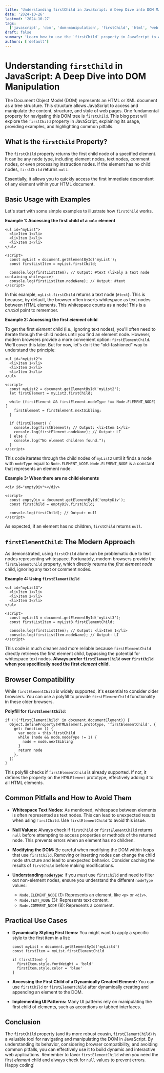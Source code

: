```yaml
---
title: 'Understanding firstChild in JavaScript: A Deep Dive into DOM Manipulation'
date: '2024-10-26'
lastmod: '2024-10-27'
tags:
  ['javascript', 'dom', 'dom-manipulation', 'firstChild', 'html', 'web-development', 'front-end']
draft: false
summary: 'Learn how to use the `firstChild` property in JavaScript to access and manipulate the first child node of any HTML element. This comprehensive guide covers usage, examples, potential pitfalls, and best practices for efficient DOM manipulation.'
authors: ['default']
---
```


# Understanding `firstChild` in JavaScript: A Deep Dive into DOM Manipulation

The Document Object Model (DOM) represents an HTML or XML document as a tree structure. This structure allows JavaScript to access and manipulate the content, structure, and style of web pages. One fundamental property for navigating this DOM tree is `firstChild`. This blog post will explore the `firstChild` property in JavaScript, explaining its usage, providing examples, and highlighting common pitfalls.

## What is the `firstChild` Property?

The `firstChild` property returns the first child node of a specified element. It can be any node type, including element nodes, text nodes, comment nodes, or even processing instruction nodes. If the element has no child nodes, `firstChild` returns `null`.

Essentially, it allows you to quickly access the first immediate descendant of any element within your HTML document.

## Basic Usage with Examples

Let's start with some simple examples to illustrate how `firstChild` works.

**Example 1: Accessing the first child of a `<ul>` element**

```plaintext
<ul id="myList">
  <li>Item 1</li>
  <li>Item 2</li>
  <li>Item 3</li>
</ul>

<script>
  const myList = document.getElementById('myList');
  const firstListItem = myList.firstChild;

  console.log(firstListItem); // Output: #text (likely a text node containing whitespace)
  console.log(firstListItem.nodeName); // Output: #text
</script>
```

In this example, `myList.firstChild` returns a text node (`#text`). This is because, by default, the browser often inserts whitespace as text nodes between HTML elements. This whitespace counts as a node! This is a _crucial_ point to remember.

**Example 2: Accessing the first _element_ child**

To get the first _element_ child (i.e., ignoring text nodes), you'll often need to iterate through the child nodes until you find an element node. However, modern browsers provide a more convenient option: `firstElementChild`. We'll cover this later. But for now, let's do it the "old-fashioned" way to understand the principle:

```plaintext
<ul id="myList2">
  <li>Item 1</li>
  <li>Item 2</li>
  <li>Item 3</li>
</ul>

<script>
  const myList2 = document.getElementById('myList2');
  let firstElement = myList2.firstChild;

  while (firstElement && firstElement.nodeType !== Node.ELEMENT_NODE) {
    firstElement = firstElement.nextSibling;
  }

  if (firstElement) {
    console.log(firstElement); // Output: <li>Item 1</li>
    console.log(firstElement.nodeName); // Output: LI
  } else {
    console.log("No element children found.");
  }
</script>
```

This code iterates through the child nodes of `myList2` until it finds a node with `nodeType` equal to `Node.ELEMENT_NODE`. `Node.ELEMENT_NODE` is a constant that represents an element node.

**Example 3: When there are no child elements**

```plaintext
<div id="emptyDiv"></div>

<script>
  const emptyDiv = document.getElementById('emptyDiv');
  const firstChild = emptyDiv.firstChild;

  console.log(firstChild); // Output: null
</script>
```

As expected, if an element has no children, `firstChild` returns `null`.

## `firstElementChild`: The Modern Approach

As demonstrated, using `firstChild` alone can be problematic due to text nodes representing whitespace. Fortunately, modern browsers provide the `firstElementChild` property, which directly returns the _first element node_ child, ignoring any text or comment nodes.

**Example 4: Using `firstElementChild`**

```plaintext
<ul id="myList3">
  <li>Item 1</li>
  <li>Item 2</li>
  <li>Item 3</li>
</ul>

<script>
  const myList3 = document.getElementById('myList3');
  const firstListItem = myList3.firstElementChild;

  console.log(firstListItem); // Output: <li>Item 1</li>
  console.log(firstListItem.nodeName); // Output: LI
</script>
```

This code is much cleaner and more reliable because `firstElementChild` directly retrieves the first element child, bypassing the potential for whitespace text nodes. **Always prefer `firstElementChild` over `firstChild` when you specifically need the first _element_ child.**

## Browser Compatibility

While `firstElementChild` is widely supported, it's essential to consider older browsers. You can use a polyfill to provide `firstElementChild` functionality in these older browsers.

**Polyfill for `firstElementChild`:**

```plaintext
if (!('firstElementChild' in document.documentElement)) {
  Object.defineProperty(HTMLElement.prototype, 'firstElementChild', {
    get: function () {
      var node = this.firstChild
      while (node && node.nodeType != 1) {
        node = node.nextSibling
      }
      return node
    },
  })
}
```

This polyfill checks if `firstElementChild` is already supported. If not, it defines the property on the `HTMLElement` prototype, effectively adding it to all HTML elements.

## Common Pitfalls and How to Avoid Them

- **Whitespace Text Nodes:** As mentioned, whitespace between elements is often represented as text nodes. This can lead to unexpected results when using `firstChild`. Use `firstElementChild` to avoid this issue.

- **Null Values:** Always check if `firstChild` or `firstElementChild` returns `null` before attempting to access properties or methods of the returned node. This prevents errors when an element has no children.

- **Modifying the DOM:** Be careful when modifying the DOM within loops that use `firstChild`. Removing or inserting nodes can change the child node structure and lead to unexpected behavior. Consider caching the results of `firstChild` before making modifications.

- **Understanding `nodeType`:** If you _must_ use `firstChild` and need to filter out non-element nodes, ensure you understand the different `nodeType` values:
  - `Node.ELEMENT_NODE` (1): Represents an element, like `<p>` or `<div>`.
  - `Node.TEXT_NODE` (3): Represents text content.
  - `Node.COMMENT_NODE` (8): Represents a comment.

## Practical Use Cases

- **Dynamically Styling First Items:** You might want to apply a specific style to the first item in a list:

  ```plaintext
  const myList = document.getElementById('myList4')
  const firstItem = myList.firstElementChild

  if (firstItem) {
    firstItem.style.fontWeight = 'bold'
    firstItem.style.color = 'blue'
  }
  ```

- **Accessing the First Child of a Dynamically Created Element:** You can use `firstChild` or `firstElementChild` after dynamically creating and appending an element to the DOM.

- **Implementing UI Patterns:** Many UI patterns rely on manipulating the first child of elements, such as accordions or tabbed interfaces.

## Conclusion

The `firstChild` property (and its more robust cousin, `firstElementChild`) is a valuable tool for navigating and manipulating the DOM in JavaScript. By understanding its behavior, considering browser compatibility, and avoiding common pitfalls, you can effectively use it to build dynamic and interactive web applications. Remember to favor `firstElementChild` when you need the first _element_ child and always check for `null` values to prevent errors. Happy coding!
